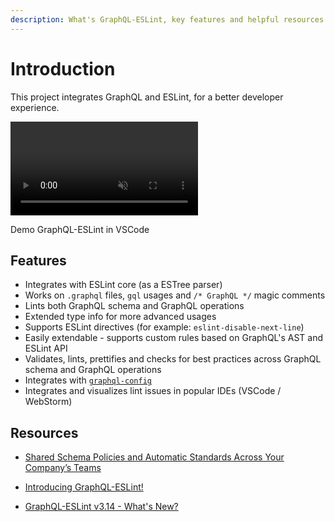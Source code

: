 ```yaml
---
description: What's GraphQL-ESLint, key features and helpful resources.
---
```


# Introduction

This project integrates GraphQL and ESLint, for a better developer experience.

<video autoPlay loop muted playsInline>
  <source src="/demo.mp4" type="video/mp4" />
</video>

<p className="mt-3 text-center text-sm italic">Demo GraphQL-ESLint in VSCode</p>

## Features

- Integrates with ESLint core (as a ESTree parser)
- Works on `.graphql` files, `gql` usages and `/* GraphQL */` magic comments
- Lints both GraphQL schema and GraphQL operations
- Extended type info for more advanced usages
- Supports ESLint directives (for example: `eslint-disable-next-line`)
- Easily extendable - supports custom rules based on GraphQL's AST and ESLint API
- Validates, lints, prettifies and checks for best practices across GraphQL schema and GraphQL
  operations
- Integrates with [`graphql-config`](https://the-guild.dev/graphql/config)
- Integrates and visualizes lint issues in popular IDEs (VSCode / WebStorm)

## Resources

- [Shared Schema Policies and Automatic Standards Across Your Company’s Teams](https://youtube.com/watch?v=tjuVrOhdyGY)

- [Introducing GraphQL-ESLint!](https://the-guild.dev/blog/introducing-graphql-eslint)

- [GraphQL-ESLint v3.14 - What's New?](https://the-guild.dev/blog/graphql-eslint-3.14)
